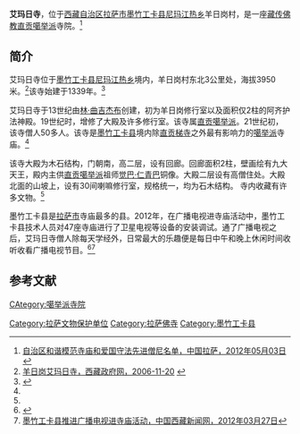 {{Infobox Tibetan Buddhist monastery
|name =艾玛日寺
|image =
|image size = 250px
|alt = 
|caption = 
|t=
|w=
|to = 
|ipa={{IPA|}}
|z=
|thdl=
|e=
|tc=艾瑪日寺
|s=艾玛日寺
|p=
|m=
|k=
|pushpin_map = 
|latd =  | latm =  | lats =  | latNS = 
|longd=  | longm= | longs =| longEW = 
|iso_region = 
|map_caption = 
|mapsize = 
|location_country = 中国
|location = {{CHN}}[[西藏自治区|西藏自治区]][[拉萨市|拉萨市]][[墨竹工卡县|墨竹工卡县]][[尼玛江热乡|尼玛江热乡]]
|coordinates_display =
|founded_by = 
|date_founded =
|date_renovated =
|sect = [[直贡噶举派|直贡噶举派]]
|mather =
|children =
|dedicated_to = 
|tulku =
|head_lama = 
|head_mgh =
|no._of_monks = 
|architecture = 
|festivals =
|footnotes = 
}}
{{文物保护单位
| 级别 = 省级
| 省区市 = 西藏自治区
| 图片 = 
| 名称 = 艾玛日寺
| 编号 = 5-26
| 分类 = 古建筑
| 时代 = 公元1339年
| 所在 = [[拉萨市|拉萨市]][[墨竹工卡县|墨竹工卡县]][[尼玛江热乡|尼玛江热乡]]
| 登录 = 2009年11月19日
}}

'''艾玛日寺'''，位于[[西藏自治区|西藏自治区]][[拉萨市|拉萨市]][[墨竹工卡县|墨竹工卡县]][[尼玛江热乡|尼玛江热乡]]羊日岗村，是一座[[藏传佛教|藏传佛教]][[直贡噶举派|直贡噶举派]]寺院。<ref>[http://www.lasa.gov.cn/Item/38763.aspx 自治区和谐模范寺庙和爱国守法先进僧尼名单，中国拉萨，2012年05月03日] {{webarchive|url=https://web.archive.org/web/20130928220630/http://www.lasa.gov.cn/Item/38763.aspx |date=2013年09月28日 }}</ref>

==简介==
艾玛日寺位于[[墨竹工卡县|墨竹工卡县]][[尼玛江热乡|尼玛江热乡]]境内，羊日岗村东北3公里处，海拔3950米。<ref name=zfw>[http://www.xizang.gov.cn/jdfb/47535.jhtml 羊日岗艾玛日寺，西藏政府网，2006-11-20] {{webarchive|url=https://web.archive.org/web/20160304190253/http://www.xizang.gov.cn/jdfb/47535.jhtml |date=2016-03-04 }}</ref>该寺始建于1339年。<ref>{{cite web | language =  | publisher = 西藏自治区文物局 | title = 西藏自治区文物局关于公布第五批自治区级文物保护单位名单的通知 藏文物字【2009】432号 | url = http://xzwwj.sach.gov.cn/tabid/84/InfoID/1838/Default.aspx | author =  | date = 2009-11-19 | accessdate = 2009-12-30 | deadurl = yes | archiveurl = https://web.archive.org/web/20100508013404/http://xzwwj.sach.gov.cn/tabid/84/InfoID/1838/Default.aspx | archivedate = 2010-05-08 }}</ref>

艾玛日寺于13世纪由[[林·曲吉杰布|林·曲吉杰布]]创建，初为羊日岗修行室以及面积仅2柱的阿齐护法神殿。19世纪时，增修了大殿及许多修行室。该寺属[[直贡噶举派|直贡噶举派]]。21世纪初，该寺僧人50多人。该寺是[[墨竹工卡县|墨竹工卡县]]境内除[[直贡梯寺|直贡梯寺]]之外最有影响力的[[噶举派|噶举派]]寺庙。<ref name=zfw/>

该寺大殿为木石结构，门朝南，高二层，设有回廊。回廊面积2柱，壁画绘有九大天王，殿内主供[[直贡噶举派|直贡噶举派]]祖师[[觉巴·仁青巴|觉巴·仁青巴]]铜像。大殿二层设有高僧住处。大殿北面的山坡上，设有30间喇嘛修行室，规格统一，均为石木结构。 寺内收藏有许多文物。<ref name=zfw/>

墨竹工卡县是[[拉萨市|拉萨市]]寺庙最多的县。2012年，在广播电视进寺庙活动中，墨竹工卡县技术人员对47座寺庙进行了卫星电视等设备的安装调试。通了广播电视之后，艾玛日寺僧人除每天学经外，日常最大的乐趣便是每日中午和晚上休闲时间收听收看广播电视节目。<ref>{{Cite web |url=http://www.zhfjzt.com/2012/gn_0411/76281.html |title=西藏墨竹工卡县扎实开展广播电视进寺庙活动，中华佛教准提网，2012-04-11 |access-date=2013-08-12 |archive-date=2019-08-20 |archive-url=https://web.archive.org/web/20190820201333/http://www.zhfjzt.com/2012/gn_0411/76281.html |dead-url=yes }}</ref><ref>[http://www.chinatibetnews.com/xizang/2012-03/27/content_917355.htm 墨竹工卡县推进广播电视进寺庙活动，中国西藏新闻网，2012年03月27日]{{dead link|date=2018年4月 |bot=InternetArchiveBot |fix-attempted=yes }}</ref>

==参考文献==
{{reflist}}

{{拉萨地标}}
[[Category:拉萨文物保护单位|Category:拉萨文物保护单位]]
[[Category:拉萨佛寺|Category:拉萨佛寺]]
[[CAtegory:噶举派寺院|CAtegory:噶举派寺院]]
[[Category:墨竹工卡县|Category:墨竹工卡县]]
